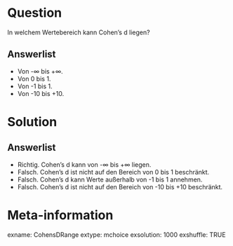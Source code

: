 Question 
======== 

In welchem Wertebereich kann Cohen’s d liegen? 

Answerlist
----------

* Von -∞ bis +∞.
* Von 0 bis 1.
* Von -1 bis 1.
* Von -10 bis +10.

Solution
========

Answerlist
----------

* Richtig. Cohen’s d kann von -∞ bis +∞ liegen.
* Falsch. Cohen’s d ist nicht auf den Bereich von 0 bis 1 beschränkt.
* Falsch. Cohen’s d kann Werte außerhalb von -1 bis 1 annehmen.
* Falsch. Cohen’s d ist nicht auf den Bereich von -10 bis +10 beschränkt.

Meta-information
================
exname: CohensDRange
extype: mchoice 
exsolution: 1000
exshuffle: TRUE
